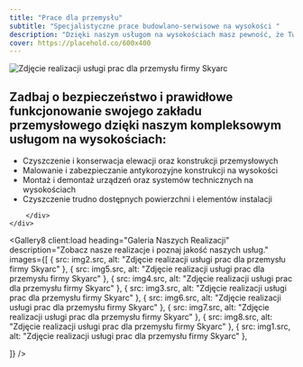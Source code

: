 ```yaml
---
title: "Prace dla przemysłu"
subtitle: "Specjalistyczne prace budowlano-serwisowe na wysokości "
description: "Dzięki naszym usługom na wysokościach masz pewność, że Twój zakład będzie działał bezpiecznie i sprawnie. Wykorzystujemy nowoczesne techniki alpinistyczne, aby zapewnić skuteczne i bezpieczne wykonanie nawet najbardziej wymagających zadań.  "
cover: https://placehold.co/600x400
---
```


<Header36 
  heading={frontmatter.title}
  subheading={frontmatter.subtitle}
  description={frontmatter.description}>
<Image src={img1} alt="Zdjęcie realizacji usługi prac dla przemysłu firmy Skyarc"  height={900}  loading="eager"/>
  </Header36>
<div data-sal="fade" className="container px-[5%] py-16 md:py-24 lg:py-28 text-xl border-b-2 border-primary">
	<div className="flex flex-col md:flex-row gap-x-20">
  	<h2 className=" flex-1 text-5xl mb-3 min-w-64 block">Zadbaj o bezpieczeństwo i prawidłowe funkcjonowanie swojego zakładu przemysłowego dzięki naszym kompleksowym usługom na wysokościach:</h2>
		<div className="flex-1">
			<ul className="md:list-disc flex gap-y-5 flex-col">
			<li>Czyszczenie i konserwacja elewacji oraz konstrukcji przemysłowych</li>
			<li>Malowanie i zabezpieczanie antykorozyjne konstrukcji na wysokości</li>
			<li>Montaż i demontaż urządzeń oraz systemów technicznych na wysokościach</li>
			<li>Czyszczenie trudno dostępnych powierzchni i elementów instalacji</li>
			</ul>
	
		</div>
	</div>
</div>

<Gallery8 client:load
  heading="Galeria Naszych Realizacji"
  description="Zobacz nasze realizacje i poznaj jakość naszych usług."
  images={[
    {  src: img2.src, alt: "Zdjęcie realizacji usługi prac dla przemysłu firmy Skyarc" },
    {  src: img5.src, alt: "Zdjęcie realizacji usługi prac dla przemysłu firmy Skyarc" },
    {  src: img4.src, alt: "Zdjęcie realizacji usługi prac dla przemysłu firmy Skyarc" },
    {  src: img3.src, alt: "Zdjęcie realizacji usługi prac dla przemysłu firmy Skyarc" },
    {  src: img6.src, alt: "Zdjęcie realizacji usługi prac dla przemysłu firmy Skyarc" },
	{  src: img7.src, alt: "Zdjęcie realizacji usługi prac dla przemysłu firmy Skyarc" },
	{  src: img8.src, alt: "Zdjęcie realizacji usługi prac dla przemysłu firmy Skyarc" },
	{  src: img1.src, alt: "Zdjęcie realizacji usługi prac dla przemysłu firmy Skyarc" },

  ]}
/>